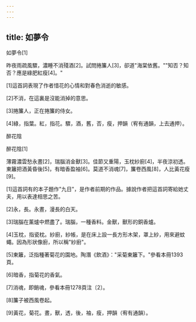 ```yaml
---
---
---
```

title: 如夢令
---




如夢令[1]

昨夜雨疏風驟，濃睡不消殘酒[2]。試問捲簾人[3]，卻道"海棠依舊。""知否？知否？應是綠肥紅瘦[4]。"

[1]這首詞表現了作者惜花的心情和對春色消逝的敏感。

[2]不消，在這裏是沒能消掉的意思。

[3]捲簾人，正在捲簾的侍女。

[4]綠，指葉。紅，指花。驟，酒，舊，否，瘦，押韻（宥有通韻，上去通押）。

醉花陰


醉花陰[1]

薄霧濃雲愁永晝[2]，瑞腦消金獸[3]。佳節又重陽，玉枕紗廚[4]，半夜涼初透。 東籬把酒黃昏後[5]，有暗香盈袖[6]。莫道不消魂[7]，簾卷西風[8]，人比黃花瘦[9]。

[1]這首詞有的本子題作"九日"，是作者前期的作品。據說作者把這首詞寄給她丈夫，用以表達相思之苦。

[2]永，長。永晝，漫長的白天。

[3]瑞腦在薰爐中燃盡了。瑞腦，一種香料。金獸，獸形的銅香爐。

[4]玉枕，指瓷枕。紗廚，紗帳，是在床上設一長方形木架，罩上紗，用來避蚊蠅。因為形狀像廚，所以稱"紗廚"。

[5]東籬，泛指種著菊花的園地。陶潛《飲酒》："采菊東籬下。"參看本冊1393頁。

[6]暗香，指菊花的香氣。

[7]消魂，即銷魂，參看本冊1278頁注〔2〕。

[8]簾子被西風卷起。

[9]黃花，菊花。晝，獸，透，後，袖，瘦，押韻（宥有通韻）。
